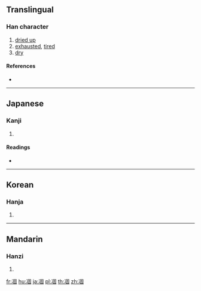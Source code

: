 {{character info/new}}
{{also|涸}}
==Translingual==

===Han character===
{{Han char|rn=15|rad=冫|as=08|sn=10|four=36100|canj=IMWJR|ids=⿰冫固}}

# [[dried up]]
# [[exhausted]], [[tired]]
# [[dry]]

====References====
* {{Han ref|kx=0132.350|dkj=01659|dj=0296.230|hdz=10299.030|uh=51C5|ud=20933|bh=D0E3|bd=53475}}

----

==Japanese==

===Kanji===
{{ja-kanji|grade=|rs=冫08}}

# {{defn|lang=ja|sort=冫08}}

====Readings====
* {{ja-readings|on=[[こ]] (ko)|kun=[[こおる]] (kooru)}}

----

==Korean==

===Hanja===
{{ko-hanja|hangeul=고|rv=go|mr=ko}}

# {{defn|lang=ko|sort=冫08}}

----

==Mandarin==

===Hanzi===
{{cmn-hanzi|pin=[[gù]] ([[gu4]])|wg=ku<sup>4</sup>}}

# {{defn|lang=cmn|sort=冫08}}

[[fr:凅]]
[[hu:凅]]
[[ja:凅]]
[[pl:凅]]
[[th:凅]]
[[zh:凅]]